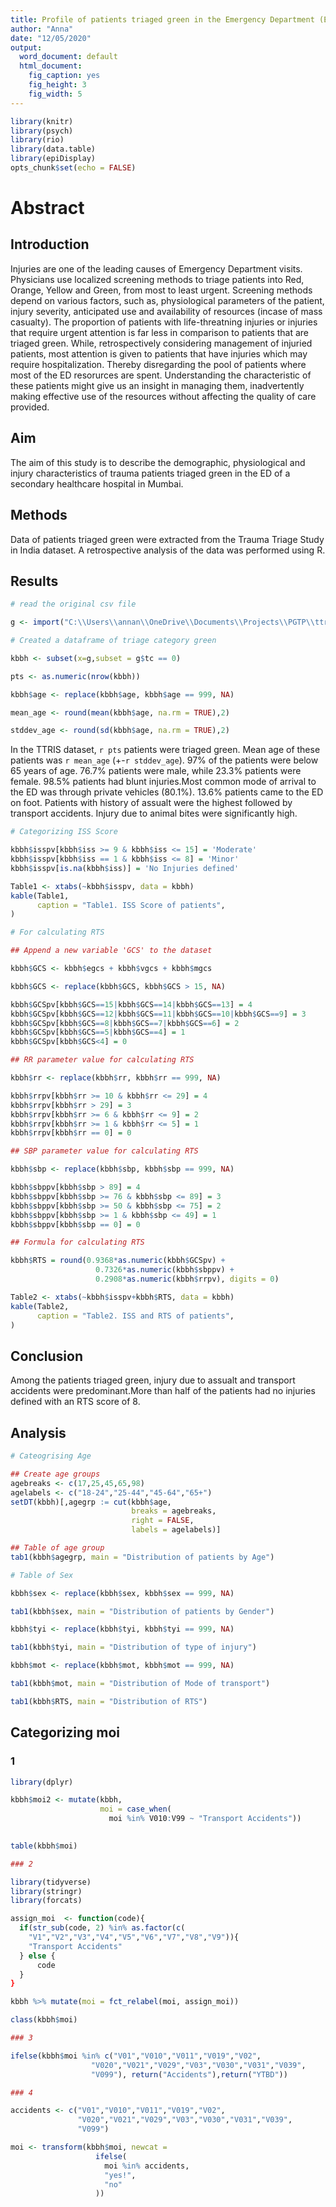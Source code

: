```yaml
---
title: Profile of patients triaged green in the Emergency Department (ED) of a secondary care hospital in Mumbai
author: "Anna"
date: "12/05/2020"
output:
  word_document: default
  html_document: 
    fig_caption: yes
    fig_height: 3
    fig_width: 5
---
```



```r
library(knitr)
library(psych)
library(rio)
library(data.table)
library(epiDisplay)
opts_chunk$set(echo = FALSE)
```

# Abstract

## Introduction

Injuries are one of the leading causes of Emergency Department visits. Physicians use localized screening methods to triage patients into Red, Orange, Yellow and Green, from most to least urgent. Screening methods depend on various factors, such as, physiological parameters of the patient, injury severity, anticipated use and availability of resources (incase of mass casualty). The proportion of patients with life-threatning injuries or injuries that require urgent attention is far less in comparison to patients that are triaged green. While, retrospectively considering management of injuried patients, most attention is given to patients that have injuries which may require hospitalization. Thereby disregarding the pool of patients where most of the ED resorurces are spent. Understanding the characteristic of these patients might give us an insight in managing them, inadvertently making effective use of the resources without affecting the quality of care provided.

## Aim

The aim of this study is to describe the demographic, physiological and injury characteristics of trauma patients triaged green in the ED of a secondary healthcare hospital in Mumbai.

## Methods

Data of patients triaged green were extracted from the Trauma Triage Study in India dataset. A retrospective analysis of the data was performed using R. 

## Results
```r
# read the original csv file

g <- import("C:\\Users\\annan\\OneDrive\\Documents\\Projects\\PGTP\\ttris-dataset-with-iss-8317-20190708120045.csv")

# Created a dataframe of triage category green

kbbh <- subset(x=g,subset = g$tc == 0)
```

```r

pts <- as.numeric(nrow(kbbh))

kbbh$age <- replace(kbbh$age, kbbh$age == 999, NA)

mean_age <- round(mean(kbbh$age, na.rm = TRUE),2)

stddev_age <- round(sd(kbbh$age, na.rm = TRUE),2)

```


In the TTRIS dataset, `r pts` patients were triaged green. Mean age of these patients was `r mean_age` (+-`r stddev_age`). 97% of the patients were below 65 years of age. 76.7% patients were male, while 23.3% patients were female. 98.5% patients had blunt injuries.Most common mode of arrival to the ED was through private vehicles (80.1%). 13.6% patients came to the ED on foot.
Patients with history of assualt were the highest followed by transport accidents. Injury due to animal bites were significantly high. 

```r

# Categorizing ISS Score

kbbh$isspv[kbbh$iss >= 9 & kbbh$iss <= 15] = 'Moderate'
kbbh$isspv[kbbh$iss == 1 & kbbh$iss <= 8] = 'Minor'
kbbh$isspv[is.na(kbbh$iss)] = 'No Injuries defined'

Table1 <- xtabs(~kbbh$isspv, data = kbbh)
kable(Table1, 
      caption = "Table1. ISS Score of patients",
)

```

```r
# For calculating RTS

## Append a new variable 'GCS' to the dataset

kbbh$GCS <- kbbh$egcs + kbbh$vgcs + kbbh$mgcs

kbbh$GCS <- replace(kbbh$GCS, kbbh$GCS > 15, NA)

kbbh$GCSpv[kbbh$GCS==15|kbbh$GCS==14|kbbh$GCS==13] = 4
kbbh$GCSpv[kbbh$GCS==12|kbbh$GCS==11|kbbh$GCS==10|kbbh$GCS==9] = 3
kbbh$GCSpv[kbbh$GCS==8|kbbh$GCS==7|kbbh$GCS==6] = 2
kbbh$GCSpv[kbbh$GCS==5|kbbh$GCS==4] = 1
kbbh$GCSpv[kbbh$GCS<4] = 0

## RR parameter value for calculating RTS

kbbh$rr <- replace(kbbh$rr, kbbh$rr == 999, NA)

kbbh$rrpv[kbbh$rr >= 10 & kbbh$rr <= 29] = 4
kbbh$rrpv[kbbh$rr > 29] = 3
kbbh$rrpv[kbbh$rr >= 6 & kbbh$rr <= 9] = 2
kbbh$rrpv[kbbh$rr >= 1 & kbbh$rr <= 5] = 1
kbbh$rrpv[kbbh$rr == 0] = 0

## SBP parameter value for calculating RTS

kbbh$sbp <- replace(kbbh$sbp, kbbh$sbp == 999, NA)

kbbh$sbppv[kbbh$sbp > 89] = 4
kbbh$sbppv[kbbh$sbp >= 76 & kbbh$sbp <= 89] = 3
kbbh$sbppv[kbbh$sbp >= 50 & kbbh$sbp <= 75] = 2
kbbh$sbppv[kbbh$sbp >= 1 & kbbh$sbp <= 49] = 1
kbbh$sbppv[kbbh$sbp == 0] = 0

## Formula for calculating RTS

kbbh$RTS = round(0.9368*as.numeric(kbbh$GCSpv) + 
                   0.7326*as.numeric(kbbh$sbppv) + 
                   0.2908*as.numeric(kbbh$rrpv), digits = 0)

```

```r
Table2 <- xtabs(~kbbh$isspv+kbbh$RTS, data = kbbh)
kable(Table2, 
      caption = "Table2. ISS and RTS of patients",
)
```

## Conclusion

Among the patients triaged green, injury due to assualt and transport accidents were predominant.More than half of the patients had no injuries defined with an RTS score of 8. 

## Analysis

```r
# Cateogrising Age

## Create age groups
agebreaks <- c(17,25,45,65,98)
agelabels <- c("18-24","25-44","45-64","65+")
setDT(kbbh)[,agegrp := cut(kbbh$age,
                           breaks = agebreaks,
                           right = FALSE,
                           labels = agelabels)]

## Table of age group
tab1(kbbh$agegrp, main = "Distribution of patients by Age")

```

```r

# Table of Sex

kbbh$sex <- replace(kbbh$sex, kbbh$sex == 999, NA)

tab1(kbbh$sex, main = "Distribution of patients by Gender")

```

```r
kbbh$tyi <- replace(kbbh$tyi, kbbh$tyi == 999, NA)

tab1(kbbh$tyi, main = "Distribution of type of injury")

```

```r
kbbh$mot <- replace(kbbh$mot, kbbh$mot == 999, NA)

tab1(kbbh$mot, main = "Distribution of Mode of transport")

```

```r

tab1(kbbh$RTS, main = "Distribution of RTS")

```

## Categorizing moi

### 1
```r

library(dplyr)

kbbh$moi2 <- mutate(kbbh,
                    moi = case_when(
                      moi %in% V010:V99 ~ "Transport Accidents"))

     
table(kbbh$moi)
```

```r
### 2

library(tidyverse)
library(stringr)
library(forcats)

assign_moi  <- function(code){
  if(str_sub(code, 2) %in% as.factor(c(
    "V1","V2","V3","V4","V5","V6","V7","V8","V9")){
    "Transport Accidents"
  } else {
      code
  }
}

kbbh %>% mutate(moi = fct_relabel(moi, assign_moi))

class(kbbh$moi)
```

```r

### 3

ifelse(kbbh$moi %in% c("V01","V010","V011","V019","V02",
                  "V020","V021","V029","V03","V030","V031","V039",
                  "V099"), return("Accidents"),return("YTBD"))


```



```r
### 4

accidents <- c("V01","V010","V011","V019","V02",
               "V020","V021","V029","V03","V030","V031","V039",
               "V099")

moi <- transform(kbbh$moi, newcat = 
                   ifelse(
                     moi %in% accidents,
                     "yes!",
                     "no"
                   ))

```

